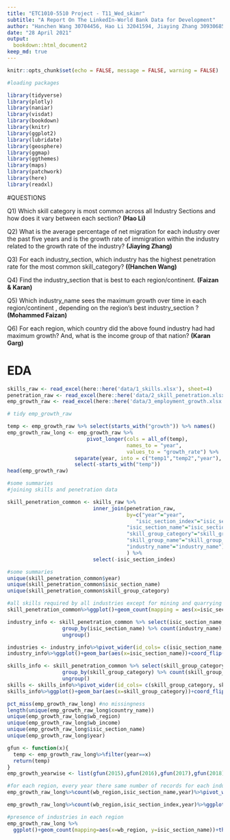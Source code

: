 ```yaml
---
title: "ETC1010-5510 Project - T11_Wed_skimr"
subtitle: "A Report On The LinkedIn-World Bank Data for Development"
author: "Hanchen Wang 30704456, Hao Li 32041594, Jiaying Zhang 30930685, Mohammed Faizan 31939872, Karan Garg 32106580"
date: "28 April 2021"
output: 
  bookdown::html_document2
keep_md: true
---
```


```r
knitr::opts_chunk$set(echo = FALSE, message = FALSE, warning = FALSE)

#loading packages

library(tidyverse) 
library(plotly)
library(naniar)
library(visdat)
library(bookdown)
library(knitr)
library(ggplot2)
library(lubridate)
library(geosphere)
library(ggmap)
library(ggthemes)
library(maps)
library(patchwork)
library(here)
library(readxl)
```

#QUESTIONS

Q1) Which skill category is most common across all Industry Sections and how does it vary between each section? **(Hao Li)**

Q2) What is the average percentage of net migration for each industry over the past five years and is the growth rate of immigration within the industry related to the growth rate of the industry? **(Jiaying Zhang)**

Q3) For each industry_section, which industry has the highest penetration rate for the most common skill_category? **((Hanchen Wang)**

Q4) Find the industry_section that is best to each region/continent. **(Faizan & Karan)**

Q5) Which industry_name sees the maximum growth over time in each region/continent , depending on the region’s best industry_section ? **(Mohammed Faizan)**

Q6) For each region, which country did the above found industry had had maximum growth? And, what is the income group of that nation? **(Karan Garg)**



# EDA

```r

skills_raw <- read_excel(here::here('data/1_skills.xlsx'), sheet=4)
penetration_raw <- read_excel(here::here('data/2_skill_penetration.xlsx'), sheet=4)
emp_growth_raw <- read_excel(here::here('data/3_employment_growth.xlsx'), sheet=4)


```

```r
# tidy emp_growth_raw

temp <- emp_growth_raw %>% select(starts_with("growth")) %>% names()
emp_growth_raw_long <- emp_growth_raw %>%
                          pivot_longer(cols = all_of(temp), 
                                       names_to = "year", 
                                       values_to = "growth_rate") %>%
                      separate(year, into = c("temp1","temp2","year"), convert = TRUE) %>%
                      select(-starts_with("temp"))
head(emp_growth_raw)
```

```r
#some summaries
#joining skills and penetration data

skill_penetration_common <- skills_raw %>%
                            inner_join(penetration_raw,
                                       by=c("year"="year",
                                          "isic_section_index"="isic_section_index",
                                       "isic_section_name"="isic_section_name",
                                       "skill_group_category"="skill_group_category",
                                       "skill_group_name"="skill_group_name",
                                       "industry_name"="industry_name")
                                       ) %>%
                            select(-isic_section_index)

#some summaries
unique(skill_penetration_common$year)
unique(skill_penetration_common$isic_section_name)
unique(skill_penetration_common$skill_group_category)

#all skills required by all industries except for mining and quarrying which does not require disruptive tech skills. soft skills importance remains same across industy sections.
skill_penetration_common%>%ggplot()+geom_count(mapping = aes(x=isic_section_name,skill_group_category))+theme(axis.text.x = element_text(angle = 60))
```

```r

industry_info <- skill_penetration_common %>% select(isic_section_name,industry_name) %>%
                  group_by(isic_section_name) %>% count(industry_name) %>% select(-n) %>%
                  ungroup()

industries <- industry_info%>%pivot_wider(id_cols= c(isic_section_name, industry_name), names_from = isic_section_name, values_from = industry_name)
industry_info%>%ggplot()+geom_bar(aes(x=isic_section_name))+coord_flip()+labs(title = "Industry Count within each Section")
```

```r

skills_info <- skill_penetration_common %>% select(skill_group_category,skill_group_name) %>%
                  group_by(skill_group_category) %>% count(skill_group_name) %>% select(-n) %>%
                  ungroup()
skills <- skills_info%>%pivot_wider(id_cols= c(skill_group_category, skill_group_name), names_from = skill_group_category, values_from = skill_group_name)
skills_info%>%ggplot()+geom_bar(aes(x=skill_group_category))+coord_flip()+labs(title = "Skill Count within each Skill Category")
```

```r
pct_miss(emp_growth_raw_long) #no missingness
length(unique(emp_growth_raw_long$country_name))
unique(emp_growth_raw_long$wb_region)
unique(emp_growth_raw_long$wb_income)
unique(emp_growth_raw_long$isic_section_name)
unique(emp_growth_raw_long$year)

```

```r

gfun <- function(x){
  temp <- emp_growth_raw_long%>%filter(year==x)
  return(temp)
}
emp_growth_yearwise <- list(gfun(2015),gfun(2016),gfun(2017),gfun(2018),gfun(2019))

```


```r
#for each region, every year there same number of records for each industry_section
emp_growth_raw_long%>%count(wb_region,isic_section_name,year)%>%pivot_wider(id_cols = c(year,n,wb_region,isic_section_name),names_from = year, values_from=n)

emp_growth_raw_long%>%count(wb_region,isic_section_index,year)%>%ggplot()+geom_col(mapping = aes(x=isic_section_index,y=n,fill=as.character(year)),position ="dodge")+facet_wrap(~wb_region)#+theme(axis.text.x = element_blank())

#presence of industries in each region
emp_growth_raw_long %>%
  ggplot()+geom_count(mapping=aes(x=wb_region, y=isic_section_name))+theme(axis.text.x = element_text(angle = 45))



```


